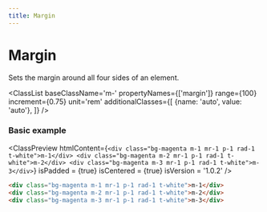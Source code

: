 ```yaml
---
title: Margin
---
```



# Margin

Sets the margin around all four sides of an element.

<ClassList 
  baseClassName='m-' 
  propertyNames={['margin']}
  range={100} 
  increment={0.75} 
  unit='rem' 
  additionalClasses={[
    {name: 'auto', value: 'auto'},
  ]} 
/>

### Basic example

<ClassPreview
  htmlContent={`
    <div class="bg-magenta m-1 mr-1 p-1 rad-1 t-white">m-1</div>
    <div class="bg-magenta m-2 mr-1 p-1 rad-1 t-white">m-2</div>
    <div class="bg-magenta m-3 mr-1 p-1 rad-1 t-white">m-3</div>
  `}
  isPadded = {true}
  isCentered = {true}
  isVersion = '1.0.2'
/>

```html
<div class="bg-magenta m-1 mr-1 p-1 rad-1 t-white">m-1</div>
<div class="bg-magenta m-2 mr-1 p-1 rad-1 t-white">m-2</div>
<div class="bg-magenta m-3 mr-1 p-1 rad-1 t-white">m-3</div>
```